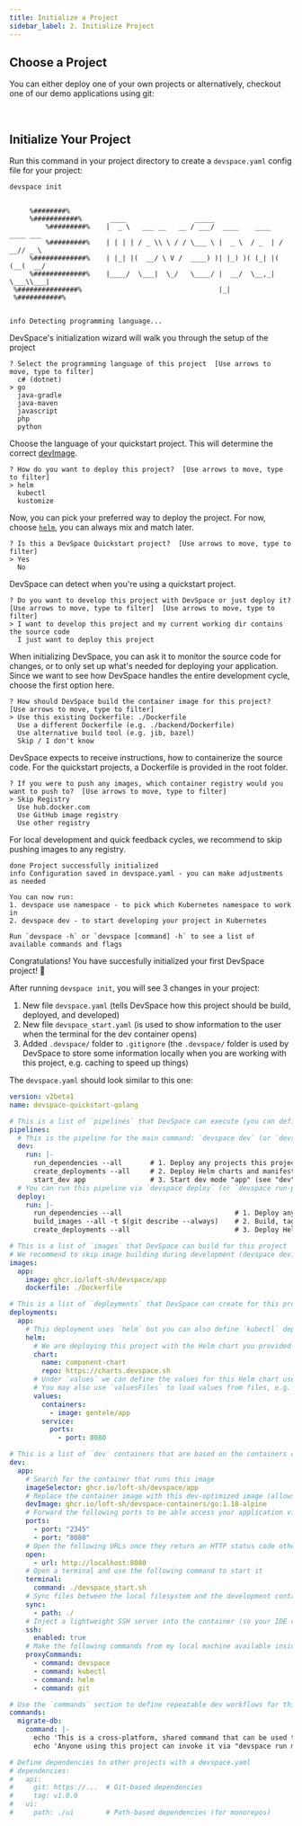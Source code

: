 ```yaml
---
title: Initialize a Project
sidebar_label: 2. Initialize Project
---
```



## Choose a Project
You can either deploy one of your own projects or alternatively, checkout one of our demo applications using git:

<ChooseProjectFragment/>


<br/>

## Initialize Your Project
Run this command in your project directory to create a `devspace.yaml` config file for your project:
```bash
devspace init
```

```

     %########%      
     %###########%       ____                 _____                      
         %#########%    |  _ \   ___ __   __ / ___/  ____    ____   ____ ___ 
         %#########%    | | | | / _ \\ \ / / \___ \ |  _ \  / _  | / __// _ \
     %#############%    | |_| |(  __/ \ V /  ____) )| |_) )( (_| |( (__(  __/
     %#############%    |____/  \___|  \_/   \____/ |  __/  \__,_| \___\\___|
 %###############%                                  |_|
 %###########%


info Detecting programming language...
```

DevSpace's initialization wizard will walk you through the setup of the project
```
? Select the programming language of this project  [Use arrows to move, type to filter]
  c# (dotnet)
> go
  java-gradle
  java-maven
  javascript
  php
  python
```
Choose the language of your quickstart project. This will determine the correct [devImage](/configuration/dev/modifications/dev-image).

```
? How do you want to deploy this project?  [Use arrows to move, type to filter]
> helm
  kubectl
  kustomize
```
Now, you can pick your preferred way to deploy the project. For now, choose [`helm`](/configuration/deployments/helm/), you can always mix and match later.

```
? Is this a DevSpace Quickstart project?  [Use arrows to move, type to filter]
> Yes
  No
```
DevSpace can detect when you're using a quickstart project.

```
? Do you want to develop this project with DevSpace or just deploy it?  [Use arrows to move, type to filter]  [Use arrows to move, type to filter]
> I want to develop this project and my current working dir contains the source code
  I just want to deploy this project
```
When initializing DevSpace, you can ask it to monitor the source code for changes, or to only set up what's needed for deploying your application.  
Since we want to see how DevSpace handles the entire development cycle, choose the first option here.

```
? How should DevSpace build the container image for this project?  [Use arrows to move, type to filter]
> Use this existing Dockerfile: ./Dockerfile
  Use a different Dockerfile (e.g. ./backend/Dockerfile)
  Use alternative build tool (e.g. jib, bazel)
  Skip / I don't know
```
DevSpace expects to receive instructions, how to containerize the source code. For the quickstart projects, a Dockerfile is provided in the root folder.

```
? If you were to push any images, which container registry would you want to push to?  [Use arrows to move, type to filter]
> Skip Registry
  Use hub.docker.com
  Use GitHub image registry
  Use other registry
```
For local development and quick feedback cycles, we recommend to skip pushing images to any registry.

```
done Project successfully initialized
info Configuration saved in devspace.yaml - you can make adjustments as needed

You can now run:
1. devspace use namespace - to pick which Kubernetes namespace to work in
2. devspace dev - to start developing your project in Kubernetes

Run `devspace -h` or `devspace [command] -h` to see a list of available commands and flags
```
Congratulations! You have succesfully initialized your first DevSpace project! 🎉

After running `devspace init`, you will see 3 changes in your project:
1. New file `devspace.yaml` (tells DevSpace how this project should be build, deployed, and developed)
2. New file `devspace_start.yaml` (is used to show information to the user when the terminal for the dev container opens)
3. Added `.devspace/` folder to `.gitignore` (the `.devspace/` folder is used by DevSpace to store some information locally when you are working with this project, e.g. caching to speed up things)

The `devspace.yaml` should look similar to this one:
```yaml title=devspace.yaml
version: v2beta1
name: devspace-quickstart-golang

# This is a list of `pipelines` that DevSpace can execute (you can define your own)
pipelines:
  # This is the pipeline for the main command: `devspace dev` (or `devspace run-pipeline dev`)
  dev:
    run: |-
      run_dependencies --all       # 1. Deploy any projects this project needs (see "dependencies")
      create_deployments --all     # 2. Deploy Helm charts and manifests specfied as "deployments"
      start_dev app                # 3. Start dev mode "app" (see "dev" section)
  # You can run this pipeline via `devspace deploy` (or `devspace run-pipeline deploy`)
  deploy:
    run: |-
      run_dependencies --all                            # 1. Deploy any projects this project needs (see "dependencies")
      build_images --all -t $(git describe --always)    # 2. Build, tag (git commit hash) and push all images (see "images")
      create_deployments --all                          # 3. Deploy Helm charts and manifests specfied as "deployments"

# This is a list of `images` that DevSpace can build for this project
# We recommend to skip image building during development (devspace dev) as much as possible
images:
  app:
    image: ghcr.io/loft-sh/devspace/app
    dockerfile: ./Dockerfile

# This is a list of `deployments` that DevSpace can create for this project
deployments:
  app:
    # This deployment uses `helm` but you can also define `kubectl` deployments or kustomizations
    helm:
      # We are deploying this project with the Helm chart you provided
      chart:
        name: component-chart
        repo: https://charts.devspace.sh
      # Under `values` we can define the values for this Helm chart used during `helm install/upgrade`
      # You may also use `valuesFiles` to load values from files, e.g. valuesFiles: ["values.yaml"]
      values:
        containers:
          - image: gentele/app
        service:
          ports:
            - port: 8080

# This is a list of `dev` containers that are based on the containers created by your deployments
dev:
  app:
    # Search for the container that runs this image
    imageSelector: ghcr.io/loft-sh/devspace/app
    # Replace the container image with this dev-optimized image (allows to skip image building during development)
    devImage: ghcr.io/loft-sh/devspace-containers/go:1.18-alpine
    # Forward the following ports to be able access your application via localhost
    ports:
      - port: "2345"
      - port: "8080"
    # Open the following URLs once they return an HTTP status code other than 502 or 503
    open:
      - url: http://localhost:8080
    # Open a terminal and use the following command to start it
    terminal:
      command: ./devspace_start.sh
    # Sync files between the local filesystem and the development container
    sync:
      - path: ./
    # Inject a lightweight SSH server into the container (so your IDE can connect to the remote dev env)
    ssh:
      enabled: true
    # Make the following commands from my local machine available inside the dev container
    proxyCommands:
      - command: devspace
      - command: kubectl
      - command: helm
      - command: git

# Use the `commands` section to define repeatable dev workflows for this project 
commands:
  migrate-db:
    command: |-
      echo 'This is a cross-platform, shared command that can be used to codify any kind of dev task.'
      echo 'Anyone using this project can invoke it via "devspace run migrate-db"'

# Define dependencies to other projects with a devspace.yaml
# dependencies:
#   api:
#     git: https://...  # Git-based dependencies
#     tag: v1.0.0
#   ui:
#     path: ./ui        # Path-based dependencies (for monorepos)
```
